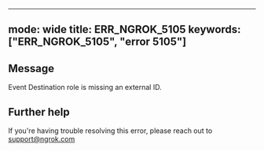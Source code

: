 
---
mode: wide
title: ERR_NGROK_5105
keywords: ["ERR_NGROK_5105", "error 5105"]
---

## Message
Event Destination role is missing an external ID.




## Further help
If you're having trouble resolving this error, please reach out to [support@ngrok.com](mailto:support@ngrok.com?subject=Help%20with%20ERR_NGROK_5105)

